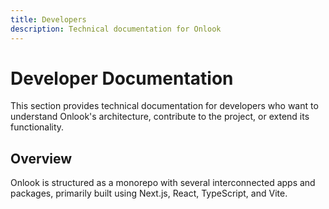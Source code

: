 ```yaml
---
title: Developers
description: Technical documentation for Onlook
---
```


# Developer Documentation

This section provides technical documentation for developers who want to understand Onlook's architecture, contribute to the project, or extend its functionality.

## Overview

Onlook is structured as a monorepo with several interconnected apps and packages, primarily built using Next.js, React, TypeScript, and Vite.

<Cards>
  <Card title="Running Locally" href="/docs/developer/running-locally" />
  <Card title="Contributing" href="/docs/developer/contributing" />
  <Card title="Architecture" href="/docs/developer/architecture" />
  <Card title="Core Systems" href="/docs/developer/core-systems" />
</Cards>
